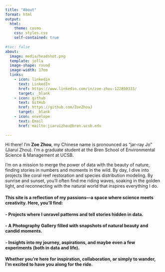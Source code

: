 ```yaml
---
title: "About"
format: html
output:
  html:
    theme: cosmo
    css: styles.css
    self-contained: true
  
#toc: false
about:
  image: media/headshot.png
  template: jolla
  image-shape: round
  image-width: 17em
  links:
    - icon: linkedin
      text: LinkedIn
      href: https://www.linkedin.com/in/zoe-zhou-122850333/
      target: _blank 
    - icon: github
      text: GitHub
      href: https://github.com/ZoeZhouJ
      target: _blank 
    - icon: envelope
      text: Email
      href: mailto:jiaruizhou@bren.ucsb.edu
  
---
```


Hi there! I'm **Zoe Zhou**, my Chinese name is pronounced as "jar-ray Jo" (Jiarui Zhou). I'm a graduate student at the Bren School of Environmental Science & Management at UCSB. 

I’m on a mission to merge the power of data with the beauty of nature, finding stories in numbers and moments in the wild. By day, I dive into projects like coral reef restoration and species distribution modeling. By sunrise and sunset, you’ll often find me riding waves, soaking in the golden light, and reconnecting with the natural world that inspires everything I do.


#### This site is a reflection of my passions—a space where science meets creativity. Here, you’ll find:

#### - Projects where I unravel patterns and tell stories hidden in data.
#### - A Photography Gallery filled with snapshots of natural beauty and candid moments.
#### - Insights into my journey, aspirations, and maybe even a few experiments (both in data and life).

#### Whether you’re here for inspiration, collaboration, or simply to wander, I’m excited to have you along for the ride.